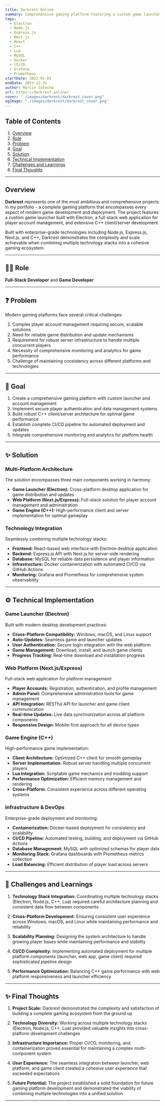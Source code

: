 ```yaml
---
title: Darkrest Online
summary: Comprehensive gaming platform featuring a custom game launcher built in Electron, full-stack web application for player account management, and extensive C++ client/server development. One of the best projects to date with full CI/CD pipeline and monitoring.
tags:
  - Electron
  - Node.js
  - Express.js
  - Next.js
  - React
  - C++
  - Lua
  - MySQL
  - Docker
  - CI/CD
  - Grafana
  - Prometheus
startDate: 2022-01-01
endDate: 2023-12-31
author: Marcin Jałocha
url: https://darkrest.online/
cover: "./images/darkrest/darkrest_cover.png"
ogImage: "./images/darkrest/darkrest_cover.png"
---
```


## Table of Contents

1. [Overview](#overview)
2. [Role](#role)
3. [Problem](#problem)
4. [Goal](#goal)
5. [Solution](#solution)
6. [Technical Implementation](#technical-implementation)
7. [Challenges and Learnings](#challenges-and-learnings)
8. [Final Thoughts](#final-thoughts)

---

## Overview

**Darkrest** represents one of the most ambitious and comprehensive projects in my portfolio - a complete gaming platform that encompasses every aspect of modern game development and deployment. The project features a custom game launcher built with Electron, a full-stack web application for player account management, and extensive C++ client/server development.

Built with enterprise-grade technologies including Node.js, Express.js, Next.js, and C++, Darkrest demonstrates the complexity and scale achievable when combining multiple technology stacks into a cohesive gaming ecosystem.

---

## 👨‍💻 Role

**Full-Stack Developer** and **Game Developer**

---

## ❓ Problem

Modern gaming platforms face several critical challenges:

1. Complex player account management requiring secure, scalable solutions
2. Need for reliable game distribution and update mechanisms
3. Requirement for robust server infrastructure to handle multiple concurrent players
4. Necessity of comprehensive monitoring and analytics for game performance
5. Challenge of maintaining consistency across different platforms and technologies

---

## 🎯 Goal

1. Create a comprehensive gaming platform with custom launcher and account management
2. Implement secure player authentication and data management systems
3. Build robust C++ client/server architecture for optimal game performance
4. Establish complete CI/CD pipeline for automated deployment and updates
5. Integrate comprehensive monitoring and analytics for platform health

---

## ✨ Solution

### Multi-Platform Architecture

The solution encompasses three main components working in harmony:

- **Game Launcher (Electron):** Cross-platform desktop application for game distribution and updates
- **Web Platform (Next.js/Express):** Full-stack solution for player account management and administration
- **Game Engine (C++):** High-performance client and server implementation for optimal gameplay

### Technology Integration

Seamlessly combining multiple technology stacks:

- **Frontend:** React-based web interface with Electron desktop application
- **Backend:** Express.js API with Next.js for server-side rendering
- **Database:** MySQL for reliable data persistence and player information
- **Infrastructure:** Docker containerization with automated CI/CD via GitHub Actions
- **Monitoring:** Grafana and Prometheus for comprehensive system observability

---

## ⚙️ Technical Implementation

### Game Launcher (Electron)

Built with modern desktop development practices:

- **Cross-Platform Compatibility:** Windows, macOS, and Linux support
- **Auto-Updates:** Seamless game and launcher updates
- **User Authentication:** Secure login integration with the web platform
- **Game Management:** Download, install, and launch game clients
- **Progress Tracking:** Real-time download and installation progress

### Web Platform (Next.js/Express)

Full-stack web application for platform management:

- **Player Accounts:** Registration, authentication, and profile management
- **Admin Panel:** Comprehensive administration tools for game management
- **API Integration:** RESTful API for launcher and game client communication
- **Real-time Updates:** Live data synchronization across all platform components
- **Responsive Design:** Mobile-first approach for all device types

### Game Engine (C++)

High-performance game implementation:

- **Client Architecture:** Optimized C++ client for smooth gameplay
- **Server Implementation:** Robust server handling multiple concurrent players
- **Lua Integration:** Scriptable game mechanics and modding support
- **Performance Optimization:** Efficient memory management and rendering
- **Cross-Platform:** Consistent experience across different operating systems

### Infrastructure & DevOps

Enterprise-grade deployment and monitoring:

- **Containerization:** Docker-based deployment for consistency and scalability
- **CI/CD Pipeline:** Automated testing, building, and deployment via GitHub Actions
- **Database Management:** MySQL with optimized schemas for player data
- **Monitoring Stack:** Grafana dashboards with Prometheus metrics collection
- **Load Balancing:** Efficient distribution of player load across servers

---

## 🧪 Challenges and Learnings

1. **Technology Stack Integration:** Coordinating multiple technology stacks (Electron, Node.js, C++, Lua) required careful architecture planning and consistent data flow between components

2. **Cross-Platform Development:** Ensuring consistent user experience across Windows, macOS, and Linux while maintaining performance and reliability

3. **Scalability Planning:** Designing the system architecture to handle growing player bases while maintaining performance and stability

4. **CI/CD Complexity:** Implementing automated deployment for multiple platform components (launcher, web app, game client) required sophisticated pipeline design

5. **Performance Optimization:** Balancing C++ game performance with web platform responsiveness and launcher efficiency

---

## ✨ Final Thoughts

1. **Project Scale:** Darkrest demonstrated the complexity and satisfaction of building a complete gaming ecosystem from the ground up

2. **Technology Diversity:** Working across multiple technology stacks (Electron, Node.js, C++, Lua) provided valuable insights into cross-platform development challenges

3. **Infrastructure Importance:** Proper CI/CD, monitoring, and containerization proved essential for maintaining a complex multi-component system

4. **User Experience:** The seamless integration between launcher, web platform, and game client created a cohesive user experience that exceeded expectations

5. **Future Potential:** The project established a solid foundation for future gaming platform development and demonstrated the viability of combining multiple technologies into a unified solution

---
